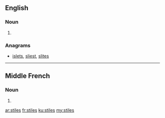 ==English==

===Noun===
{{head|en|plural}}

# {{plural of|stile|lang=en}}

===Anagrams===
* [[islets#English|islets]], [[sliest#English|sliest]], [[slites#English|slites]]

----

==Middle French==

===Noun===
{{head|frm|plural}}

# {{plural of|stile|lang=frm}}

[[ar:stiles]]
[[fr:stiles]]
[[ku:stiles]]
[[my:stiles]]
